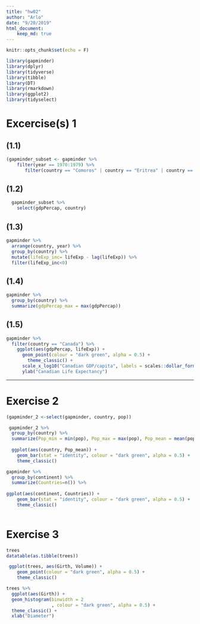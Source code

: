 ```yaml
---
title: "hw02"
author: "Arlo"
date: "9/20/2019"
html_document:
    keep_md: true
---
```


```r
knitr::opts_chunk$set(echo = F)
```


```r
library(gapminder)
library(dplyr)
library(tidyverse)
library(tibble)
library(DT)
library(rmarkdown)
library(ggplot2)
library(tidyselect)
```

# Excercise(s) 1

## (1.1)
```r
(gapminder_subset <- gapminder %>%
    filter(year == 1970:1979) %>%
       filter(country == "Comoros" | country == "Eritrea" | country == "France"))

```

## (1.2)

```r
  gapminder_subset %>%
    select(gdpPercap, country)

```

## (1.3)

```r
gapminder %>%
  arrange(country, year) %>%
  group_by(country) %>%
  mutate(lifeExp_inc= lifeExp - lag(lifeExp)) %>%
  filter(lifeExp_inc<0)

```

## (1.4)

```r
gapminder %>%
  group_by(country) %>%
  summarize(gdpPercap_max = max(gdpPercap))
```

## (1.5)

```r
gapminder %>%
  filter(country == "Canada") %>%
    ggplot(aes(gdpPercap, lifeExp)) +
      geom_point(colour = "dark green", alpha = 0.5) +
        theme_classic() +
      scale_x_log10("Canadian GDP/capita", labels = scales::dollar_format()) +
      ylab("Canadian Life Expectancy")

```
*****

# Exercise 2

```r
(gapminder_2 <-select(gapminder, country, pop))
```

```r
 gapminder_2 %>%
  group_by(country) %>%
  summarize(Pop_min = min(pop), Pop_max = max(pop), Pop_mean = mean(pop), Pop_std_dev = sd(pop)) %>%
 
  ggplot(aes(country, Pop_mean)) +
    geom_bar(stat = "identity", colour = "dark green", alpha = 0.5) +
    theme_classic()

```



```r
gapminder %>%
  group_by(continent) %>%
  summarize(Countries=n()) %>%
 
ggplot(aes(continent, Countries)) +
    geom_bar(stat = "identity", colour = "dark green", alpha = 0.5) +
    theme_classic()
  
```


# Exercise 3

```r
trees
datatable(as.tibble(trees))
```

```r
 ggplot(trees, aes(Girth, Volume)) +
    geom_point(colour = "dark green", alpha = 0.5) +
    theme_classic()
```

```r
trees %>% 
  ggplot(aes(Girth)) +
  geom_histogram(binwidth = 2
                 , colour = "dark green", alpha = 0.5) +
  theme_classic() +
  xlab("Diameter")
```


